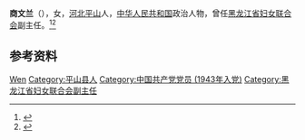 '''商文兰'''（{{bd|1927年|}}），女，[[河北|河北]][[平山县|平山]]人，[[中华人民共和国|中华人民共和国]]政治人物，曾任[[黑龙江省妇女联合会|黑龙江省妇女联合会]]副主任。<ref>{{Cite book|title=古今中外女名人辞典|author=中国妇女管理干部学院编|publisher=中国广播电视出版社|year=1989|isbn=|location=北京|pages=}}</ref><ref>{{Cite web|title=商文兰：将红色基因传承下去|url=http://epaper.hljnews.cn/hljrb/20200731/482067.html|accessdate=2021-02-13|work=黑龙江日报}}</ref>

== 参考资料 ==
{{reflist}}

{{Authority control}}
{{DEFAULTSORT:Shang商}}
[[Category:商姓|Wen]]
[[Category:平山县人|Category:平山县人]]
[[Category:中国共产党党员_(1943年入党)|Category:中国共产党党员 (1943年入党)]]
[[Category:黑龙江省妇女联合会副主任|Category:黑龙江省妇女联合会副主任]]

{{中国人物小作品}}